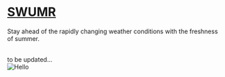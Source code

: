 # **[SWUMR](https://swumr.xyz)**

Stay ahead of the rapidly changing weather conditions with the freshness of summer.
<br />

<br />
to be updated...

<br />


<Image src="/SWUMR_V1.0.png" alt="Hello" width={540} height={500} />

